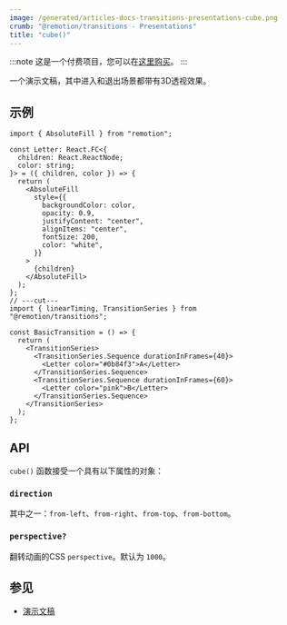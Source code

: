 ```yaml
---
image: /generated/articles-docs-transitions-presentations-cube.png
crumb: "@remotion/transitions - Presentations"
title: "cube()"
---
```


:::note
这是一个付费项目，您可以在[这里购买](https://remotion.pro/cube-transition)。
:::

一个演示文稿，其中进入和退出场景都带有3D透视效果。

<Demo type="cube" />

## 示例

```tsx twoslash title="CubeTransition.tsx"
import { AbsoluteFill } from "remotion";

const Letter: React.FC<{
  children: React.ReactNode;
  color: string;
}> = ({ children, color }) => {
  return (
    <AbsoluteFill
      style={{
        backgroundColor: color,
        opacity: 0.9,
        justifyContent: "center",
        alignItems: "center",
        fontSize: 200,
        color: "white",
      }}
    >
      {children}
    </AbsoluteFill>
  );
};
// ---cut---
import { linearTiming, TransitionSeries } from "@remotion/transitions";

const BasicTransition = () => {
  return (
    <TransitionSeries>
      <TransitionSeries.Sequence durationInFrames={40}>
        <Letter color="#0b84f3">A</Letter>
      </TransitionSeries.Sequence>
      <TransitionSeries.Sequence durationInFrames={60}>
        <Letter color="pink">B</Letter>
      </TransitionSeries.Sequence>
    </TransitionSeries>
  );
};
```

## API

`cube()` 函数接受一个具有以下属性的对象：

### `direction`

其中之一：`from-left`、`from-right`、`from-top`、`from-bottom`。

### `perspective?`

翻转动画的CSS `perspective`。默认为 `1000`。

## 参见

- [演示文稿](/docs/transitions/presentations)


